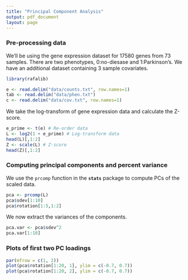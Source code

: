 ```yaml
---
title: "Principal Component Analysis"
output: pdf_document
layout: page
---
```


### Pre-processing data

We'll be using the gene expression dataset for 17580 genes from 73 samples. There are two phenotypes, 0:no-diesase and 1:Parkinson's. We have an additional dataset containing 3 sample covariates.

```r
library(rafalib)

e <- read.delim("data/counts.txt", row.names=1)
tab <- read.delim("data/phen.txt")
c <- read.delim("data/cov.txt", row.names=1)
```

We take the log-transform of gene expression data and calculate the Z-score.

```r
e_prime <- t(e) # Re-order data
L <- log2(1 + e_prime) # Log-transform data
head(L)[,1:2]
Z <- scale(L) # Z-score
head(Z)[,1:2]
```

### Computing principal components and percent variance

We use the `prcomp` function in the **`stats`** package to compute PCs of the scaled data.

```r
pca <- prcomp(L)
pca$sdev[1:10]
pca$rotation[1:5,1:2]
```

We now extract the variances of the components.

```r
pca.var <- pca$sdev^2
pca.var[1:10]
```

### Plots of first two PC loadings

```r
par(mfrow = c(1, 2))
plot(pca$rotation[1:20, 1], ylim = c(-0.7, 0.7))
plot(pca$rotation[1:20, 2], ylim = c(-0.7, 0.7))
```

